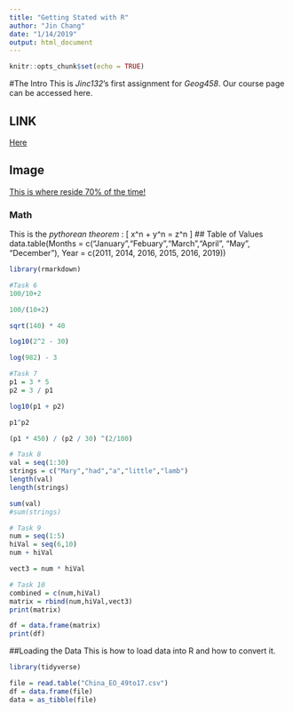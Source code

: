 ```yaml
---
title: "Getting Stated with R"
author: "Jin Chang"
date: "1/14/2019"
output: html_document
---
```


```r
knitr::opts_chunk$set(echo = TRUE)

```
#The Intro
This is *Jinc132*’s first assignment for _Geog458_. Our course page can be accessed here.

## LINK
[Here](https://canvas.uw.edu/courses/1269928)

## Image
[This is where reside 70% of the time!](https://s3-us-west-2.amazonaws.com/uw-s3-cdn/wp-content/uploads/sites/98/2014/09/07214435/Signature_Stacked_Purple_Hex.png)

### Math
This is the _pythorean theorem_ : \[ x^n + y^n = z^n \]
## Table of Values
data.table(Months = c("January","Febuary","March","April", "May", "December"),
          Year = c(2011, 2014, 2016, 2015, 2016, 2019))
```r
library(rmarkdown)

#Task 6
100/10+2

100/(10+2)

sqrt(140) * 40

log10(2^2 - 30)

log(982) - 3

#Task 7
p1 = 3 * 5
p2 = 3 / p1

log10(p1 + p2)

p1^p2

(p1 * 450) / (p2 / 30) ^(2/100)

# Task 8 
val = seq(1:30)
strings = c("Mary","had","a","little","lamb")
length(val)
length(strings)

sum(val)
#sum(strings)

# Task 9
num = seq(1:5)
hiVal = seq(6,10)
num + hiVal

vect3 = num * hiVal

# Task 10
combined = c(num,hiVal)
matrix = rbind(num,hiVal,vect3)
print(matrix)

df = data.frame(matrix)
print(df)
```
##Loading the Data
This is how to load data into R and how to convert it.

```r
library(tidyverse)

file = read.table("China_EO_49to17.csv")
df = data.frame(file)
data = as_tibble(file)
```


